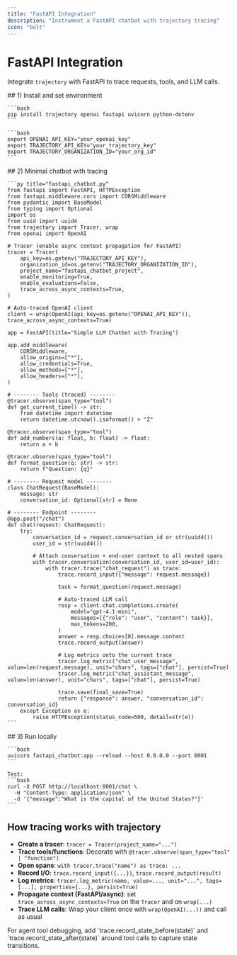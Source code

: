 ```yaml
---
title: "FastAPI Integration"
description: "Instrument a FastAPI chatbot with trajectory tracing"
icon: "bolt"
---
```


# FastAPI Integration

Integrate `trajectory` with FastAPI to trace requests, tools, and LLM calls.

<Steps>
  <Step>
    ## 1) Install and set environment

    ```bash
    pip install trajectory openai fastapi uvicorn python-dotenv
    ```

    ```bash
    export OPENAI_API_KEY="your_openai_key"
    export TRAJECTORY_API_KEY="your_trajectory_key"
    export TRAJECTORY_ORGANIZATION_ID="your_org_id"
    ```
  </Step>

  <Step>
    ## 2) Minimal chatbot with tracing

    ```py title="fastapi_chatbot.py"
    from fastapi import FastAPI, HTTPException
    from fastapi.middleware.cors import CORSMiddleware
    from pydantic import BaseModel
    from typing import Optional
    import os
    from uuid import uuid4
    from trajectory import Tracer, wrap
    from openai import OpenAI

    # Tracer (enable async context propagation for FastAPI)
    tracer = Tracer(
        api_key=os.getenv("TRAJECTORY_API_KEY"),
        organization_id=os.getenv("TRAJECTORY_ORGANIZATION_ID"),
        project_name="fastapi_chatbot_project",
        enable_monitoring=True,
        enable_evaluations=False,
        trace_across_async_contexts=True,
    )

    # Auto-traced OpenAI client
    client = wrap(OpenAI(api_key=os.getenv("OPENAI_API_KEY")), trace_across_async_contexts=True)

    app = FastAPI(title="Simple LLM Chatbot with Tracing")

    app.add_middleware(
        CORSMiddleware,
        allow_origins=["*"],
        allow_credentials=True,
        allow_methods=["*"],
        allow_headers=["*"],
    )

    # -------- Tools (traced) --------
    @tracer.observe(span_type="tool")
    def get_current_time() -> str:
        from datetime import datetime
        return datetime.utcnow().isoformat() + "Z"

    @tracer.observe(span_type="tool")
    def add_numbers(a: float, b: float) -> float:
        return a + b

    @tracer.observe(span_type="tool")
    def format_question(q: str) -> str:
        return f"Question: {q}"

    # -------- Request model --------
    class ChatRequest(BaseModel):
        message: str
        conversation_id: Optional[str] = None

    # -------- Endpoint --------
    @app.post("/chat")
    def chat(request: ChatRequest):
        try:
            conversation_id = request.conversation_id or str(uuid4())
            user_id = str(uuid4())

            # Attach conversation + end-user context to all nested spans
            with tracer.conversation(conversation_id, user_id=user_id):
                with tracer.trace("chat_request") as trace:
                    trace.record_input({"message": request.message})

                    task = format_question(request.message)

                    # Auto-traced LLM call
                    resp = client.chat.completions.create(
                        model="gpt-4.1-mini",
                        messages=[{"role": "user", "content": task}],
                        max_tokens=200,
                    )
                    answer = resp.choices[0].message.content
                    trace.record_output(answer)

                    # Log metrics onto the current trace
                    tracer.log_metric("chat_user_message", value=len(request.message), unit="chars", tags=["chat"], persist=True)
                    tracer.log_metric("chat_assistant_message", value=len(answer), unit="chars", tags=["chat"], persist=True)

                    trace.save(final_save=True)
                    return {"response": answer, "conversation_id": conversation_id}
        except Exception as e:
            raise HTTPException(status_code=500, detail=str(e))
    ```
  </Step>

  <Step>
    ## 3) Run locally

    ```bash
    uvicorn fastapi_chatbot:app --reload --host 0.0.0.0 --port 8001
    ```

    Test:
    ```bash
    curl -X POST http://localhost:8001/chat \
      -H "Content-Type: application/json" \
      -d '{"message":"What is the capital of the United States?"}'
    ```
  </Step>
</Steps>

## How tracing works with trajectory

- **Create a tracer**: `tracer = Tracer(project_name="...")`
- **Trace tools/functions**: Decorate with `@tracer.observe(span_type="tool" | "function")`
- **Open spans**: `with tracer.trace("name") as trace: ...`
- **Record I/O**: `trace.record_input({...})`, `trace.record_output(result)`
- **Log metrics**: `tracer.log_metric(name, value=..., unit="...", tags=[...], properties={...}, persist=True)`
- **Propagate context (FastAPI/async)**: set `trace_across_async_contexts=True` on the `Tracer` and on `wrap(...)`
- **Trace LLM calls**: Wrap your client once with `wrap(OpenAI(...))` and call as usual

<Callout type="tip">
For agent tool debugging, add `trace.record_state_before(state)` and `trace.record_state_after(state)` around tool calls to capture state transitions.
</Callout>